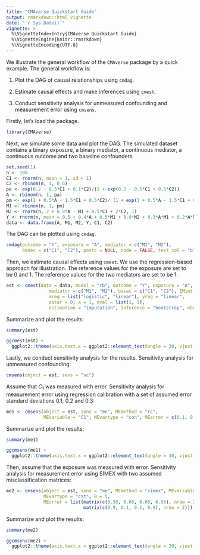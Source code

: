 ```yaml
---
title: "CMAverse Quickstart Guide"
output: rmarkdown::html_vignette
date: "`r Sys.Date()`"
vignette: >
  %\VignetteIndexEntry{CMAverse Quickstart Guide}
  %\VignetteEngine{knitr::rmarkdown}
  %\VignetteEncoding{UTF-8}
---
```


We illustrate the general workflow of the `CMAverse` package by a quick example. The general workflow is:

1. Plot the DAG of causal relationships using `cmdag`.

2. Estimate causal effects and make inferences using `cmest`.

3. Conduct sensitivity analysis for unmeasured confounding and measurement error using `cmsens`.

Firstly, let's load the package.

```r
library(CMAverse)
```

Next, we simulate some data and plot the DAG. The simulated dataset contains a binary exposure, a binary mediator, a continuous mediator, a continuous outcome and two baseline confounders.

```r
set.seed(1)
n <- 100
C1 <- rnorm(n, mean = 1, sd = 1)
C2 <- rbinom(n, 1, 0.6)
pa <- exp(0.2 - 0.5*C1 + 0.1*C2)/(1 + exp(0.2 - 0.5*C1 + 0.1*C2))
A <- rbinom(n, 1, pa)
pm <- exp(1 + 0.5*A - 1.5*C1 + 0.5*C2)/ (1 + exp(1 + 0.5*A - 1.5*C1 + 0.5*C2))
M1 <- rbinom(n, 1, pm)
M2 <- rnorm(n, 2 + 0.8*A - M1 + 0.5*C1 + 2*C2, 1)
Y <- rnorm(n, mean = 0.5 + 0.4*A + 0.5*M1 + 0.6*M2 + 0.3*A*M1 + 0.2*A*M2 - 0.3*C1 + 2*C2, sd = 1)
data <- data.frame(A, M1, M2, Y, C1, C2)
```

The DAG can be plotted using `cmdag`.

```r
cmdag(outcome = "Y", exposure = "A", mediator = c("M1", "M2"), 
      basec = c("C1", "C2"), postc = NULL, node = FALSE, text_col = "black")
```

Then, we estimate causal effects using `cmest`. We use the regression-based approach for illustration. The reference values for the exposure are set to be 0 and 1. The reference values for the two mediators are set to be 1. 

```r
est <- cmest(data = data, model = "rb", outcome = "Y", exposure = "A",
                mediator = c("M1", "M2"), basec = c("C1", "C2"), EMint = TRUE,
                mreg = list("logistic", "linear"), yreg = "linear",
                astar = 0, a = 1, mval = list(1, 1),
                estimation = "imputation", inference = "bootstrap", nboot = 20)
```

Summarize and plot the results:

```r
summary(est)
```

```r
ggcmest(est) +
  ggplot2::theme(axis.text.x = ggplot2::element_text(angle = 30, vjust = 0.8))
```

Lastly, we conduct sensitivity analysis for the results. Sensitivity analysis for unmeasured confounding:

```r
cmsens(object = est, sens = "uc")
```

Assume that $C_1$ was measured with error. Sensitivity analysis for measurement error using regression calibration with a set of assumed error standard deviations 0.1, 0.2 and 0.3:

```r
me1 <- cmsens(object = est, sens = "me", MEmethod = "rc", 
              MEvariable = "C1", MEvartype = "con", MEerror = c(0.1, 0.2, 0.3))
```

Summarize and plot the results:

```r
summary(me1)
```

```r
ggcmsens(me1) +
  ggplot2::theme(axis.text.x = ggplot2::element_text(angle = 30, vjust = 0.8))
```

Then, assume that the exposure was measured with error. Sensitivity analysis for measurement error using SIMEX with two assumed misclassification matrices:

```r
me2 <- cmsens(object = est, sens = "me", MEmethod = "simex", MEvariable = "A", 
              MEvartype = "cat", B = 5,
              MEerror = list(matrix(c(0.95, 0.05, 0.05, 0.95), nrow = 2), 
                             matrix(c(0.9, 0.1, 0.1, 0.9), nrow = 2)))
```

Summarize and plot the results:

```r
summary(me2)
```

```r
ggcmsens(me2) +
  ggplot2::theme(axis.text.x = ggplot2::element_text(angle = 30, vjust = 0.8))
```
